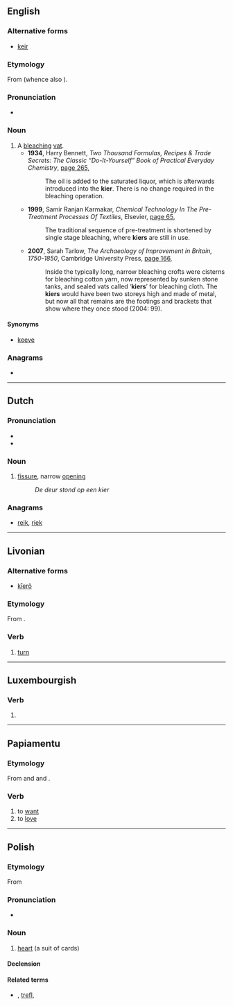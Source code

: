 {{also|Kier}}
==English==

===Alternative forms===
* [[keir]]

===Etymology===
From {{etyl|non|en}} (whence also {{cog|is|ker||tub}}).

===Pronunciation===
* {{rhymes|ɪə(ɹ)|lang=en}}

===Noun===
{{en-noun}}

# A [[bleach]]ing [[vat]].
#* '''1934''', Harry Bennett, ''Two Thousand Formulas, Recipes & Trade Secrets: The Classic “Do-It-Yourself” Book of Practical Everyday Chemistry'', [http://books.google.com.au/books?id=WuuYWVPUubgC&pg=PA265&dq=%22kier%22%7C%22kiers%22+bleach&hl=en&sa=X&ei=hcPqUOeBIKiXiAeLpoHgBA&redir_esc=y#v=onepage&q=%22kier%22%7C%22kiers%22%20bleach&f=false page 265],
#*: The oil is added to the saturated liquor, which is afterwards introduced into the '''kier'''. There is no change required in the bleaching operation.
#* '''1999''', Samir Ranjan Karmakar, ''Chemical Technology In The Pre-Treatment Processes Of Textiles'', Elsevier, [http://books.google.com.au/books?id=rc5yfbdbXr8C&pg=PA65&dq=%22kier%22%7C%22kiers%22+bleach&hl=en&sa=X&ei=hcPqUOeBIKiXiAeLpoHgBA&redir_esc=y#v=onepage&q=%22kier%22%7C%22kiers%22%20bleach&f=false page 65],
#*: The traditional sequence of pre-treatment is shortened by single stage bleaching, where '''kiers''' are still in use.
#* '''2007''', Sarah Tarlow, ''The Archaeology of Improvement in Britain, 1750-1850'', Cambridge University Press, [http://books.google.com.au/books?id=fZkO4rrc3McC&pg=PA166&dq=%22kier%22%7C%22kiers%22+bleach&hl=en&sa=X&ei=hcPqUOeBIKiXiAeLpoHgBA&redir_esc=y#v=onepage&q=%22kier%22%7C%22kiers%22%20bleach&f=false page 166],
#*: Inside the typically long, narrow bleaching crofts were cisterns for bleaching cotton yarn, now represented by sunken stone tanks, and sealed vats called ‘'''kiers'''’ for bleaching cloth. The '''kiers''' would have been two storeys high and made of metal, but now all that remains are the footings and brackets that show where they once stood (2004: 99).

====Synonyms====
* [[keeve]]

===Anagrams===
* {{anagrams|en|Erik|Keir|Keri|Rike|keir|rike}}

----

==Dutch==

===Pronunciation===
* {{audio|Nl-kier.ogg|Audio|lang=nl}}
* {{rhymes|ir|lang=nl}}

===Noun===
{{nl-noun|m|g2=f|-en|kiertje}}

# [[fissure]], narrow [[opening]]
#: ''De deur stond op een kier''

===Anagrams===
* [[reik#Dutch|reik]], [[riek#Dutch|riek]]

----

==Livonian==

===Alternative forms===
* {{qual|Courland}} [[kīerõ]]

===Etymology===
From {{inh|liv|fiu-fin-pro|*keertädäk}}.

===Verb===
{{head|liv|verb}}

# [[turn]]

----

==Luxembourgish==

===Verb===
{{head|lb|verb form}}

# {{inflection of|kieren||2|s|impr|lang=lb}}

----

==Papiamentu==

===Etymology===
From {{der|pap|pt|querer}} and {{der|pap|es|querer}} and {{der|pap|kea|kre}}.

===Verb===
{{head|pap|verb}}

# to [[want]]
# to [[love]]

----

==Polish==

===Etymology===
From {{etyl|fr|pl}} {{m|fr|cœur||heart}}

===Pronunciation===
* {{IPA|/kʲɛr/|lang=pl}}

===Noun===
{{pl-noun|m-an}}

# {{lb|pl|card games}} [[heart]] (a suit of cards)

====Declension====
{{pl-decl-noun
|kier|kiery
|kiera|kierów/kier
|kierowi|kierom
|kier (kiera)|kiery
|kierem|kierami
|kierze|kierach
|kierze|kiery
}}

====Related terms====
* {{l|pl|karo}}, [[trefl]], {{l|pl|pik}}
